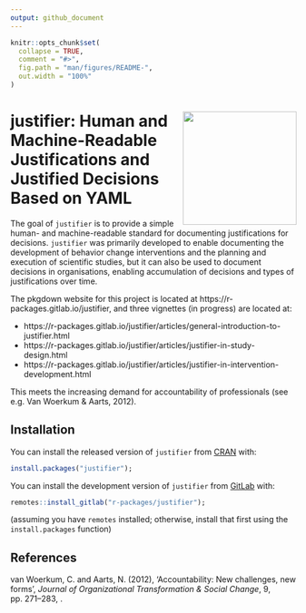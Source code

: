```yaml
---
output: github_document
---
```


<!-- README.md is generated from README.Rmd. Please edit that file -->

```r
knitr::opts_chunk$set(
  collapse = TRUE,
  comment = "#>",
  fig.path = "man/figures/README-",
  out.width = "100%"
)
```

# <img src='img/justifier-logo.png' align="right" height="200" /> justifier: Human and Machine-Readable Justifications and Justified Decisions Based on YAML

<!-- badges: start -->

<!-- [![AppVeyor build status](https://ci.appveyor.com/api/projects/status/github/academy-of-behavior-change/justifier?branch=master&svg=true)](https://ci.appveyor.com/project/academy-of-behavior-change/justifier) -->
<!-- [![Coverage status](https://codecov.io/gh/academy-of-behavior-change/justifier/branch/master/graph/badge.svg)](https://codecov.io/github/academy-of-behavior-change/justifier?branch=master) -->

<!-- badges: end -->

The goal of `justifier` is to provide a simple human- and machine-readable standard for documenting justifications for decisions. `justifier` was primarily developed to enable documenting the development of behavior change interventions and the planning and execution of scientific studies, but it can also be used to document decisions in organisations, enabling accumulation of decisions and types of justifications over time.

The pkgdown website for this project is located at https://r-packages.gitlab.io/justifier, and three vignettes (in progress) are located at:

- https://r-packages.gitlab.io/justifier/articles/general-introduction-to-justifier.html
- https://r-packages.gitlab.io/justifier/articles/justifier-in-study-design.html
- https://r-packages.gitlab.io/justifier/articles/justifier-in-intervention-development.html

This meets the increasing demand for accountability of professionals (see e.g. Van Woerkum & Aarts, 2012).

## Installation

You can install the released version of `justifier` from [CRAN](https://CRAN.R-project.org) with:

``` r
install.packages("justifier");
```

You can install the development version of `justifier` from [GitLab](https://gitlab.com) with:

``` r
remotes::install_gitlab("r-packages/justifier");
```

(assuming you have `remotes` installed; otherwise, install that first using the `install.packages` function)

## References

van Woerkum, C. and Aarts, N. (2012), ‘Accountability: New challenges, new forms’, *Journal of Organizational Transformation & Social Change*, 9, pp. 271–283, \doi{10.1386/jots.9.3.271_1}.

